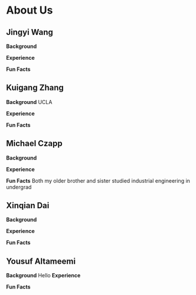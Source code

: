 # About Us

## Jingyi Wang
**Background** 

**Experience**

**Fun Facts**


## Kuigang Zhang
**Background** 
UCLA

**Experience**

**Fun Facts**

## Michael Czapp
**Background** 

**Experience**

**Fun Facts**
Both my older brother and sister studied industrial engineering in undergrad


## Xinqian Dai
**Background** 

**Experience**

**Fun Facts**

## Yousuf Altameemi
**Background** 
Hello
**Experience**

**Fun Facts**
